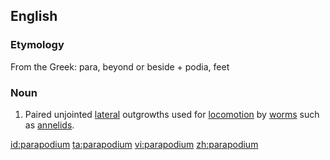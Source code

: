 ==English==

===Etymology===
From the Greek: para, beyond or beside + podia, feet

===Noun===
{{en-noun|parapodia}}
{{wikipedia}}

# {{lb|en|zoology}} Paired unjointed [[lateral]] outgrowths used for [[locomotion]] by [[worm]]s such as [[annelids]].

[[id:parapodium]]
[[ta:parapodium]]
[[vi:parapodium]]
[[zh:parapodium]]
